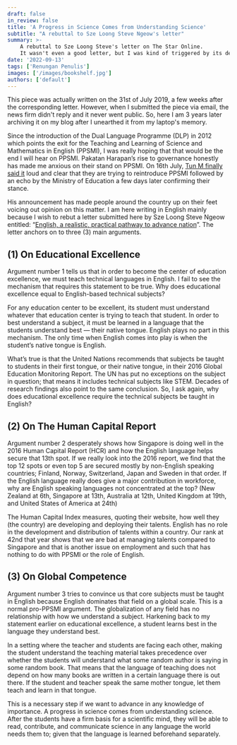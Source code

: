 ```yaml
---
draft: false
in_review: false
title: 'A Progress in Science Comes from Understanding Science'
subtitle: "A rebuttal to Sze Loong Steve Ngeow's letter"
summary: >-
    A rebuttal to Sze Loong Steve's letter on The Star Online.
    It wasn't even a good letter, but I was kind of triggered by its desperation on point number 2.
date: '2022-09-13'
tags: ['Renungan Penulis']
images: ['/images/bookshelf.jpg']
authors: ['default']
---
```


<MetaPost>
	This piece was actually written on the 31st of July 2019, a few weeks after the corresponding
	letter. However, when I submitted the piece via email, the news firm didn't reply and it never
	went public. So, here I am 3 years later archiving it on my blog after I unearthed it from my
	laptop's memory.
</MetaPost>

Since the introduction of the Dual Language Programme (DLP) in 2012 which points the exit for the Teaching and Learning of Science and Mathematics in English (PPSMI), I was really hoping that that would be the end I will hear on PPSMI.
Pakatan Harapan’s rise to governance honestly has made me anxious on their stand on PPSMI.
On 16th July, [Tun M finally said it](https://www.thestar.com.my/news/nation/2019/07/16/dr-m-put-aside-nationalist-pride-allow-english-in-teaching-of-science-maths/) loud and clear that they are trying to reintroduce PPSMI followed by an echo by the Ministry of Education a few days later confirming their stance.

His announcement has made people around the country up on their feet voicing out opinion on this matter.
I am here writing in English mainly because I wish to rebut a letter submitted here by Sze Loong Steve Ngeow entitled: “[English, a realistic, practical pathway to advance nation](https://www.thestar.com.my/opinion/letters/2019/07/18/english-a-realistic-practical-pathway-to-advance-nation#55TWRfHYetwFyPcg.99)”.
The letter anchors on to three (3) main arguments.

## (1) On Educational Excellence

Argument number 1 tells us that in order to become the center of education excellence, we must teach technical languages in English.
I fail to see the mechanism that requires this statement to be true.
Why does educational excellence equal to English-based technical subjects?

For any education center to be excellent, its student must understand whatever that education center is trying to teach that student.
In order to best understand a subject, it must be learned in a language that the students understand best &mdash; their native tongue.
English plays no part in this mechanism. The only time when English comes into play is when the student’s native tongue is English.

What’s true is that the United Nations recommends that subjects be taught to students in their first tongue, or their native tongue, in their 2016 Global Education Monitoring Report.
The UN has put no exceptions on the subject in question; that means it includes technical subjects like STEM.
Decades of research findings also point to the same conclusion. So, I ask again, why does educational excellence require the technical subjects be taught in English?

## (2) On The Human Capital Report

Argument number 2 desperately shows how Singapore is doing well in the 2016 Human Capital Report (HCR) and how the English language helps secure that 13th spot.
If we really look into the 2016 report, we find that the top 12 spots or even top 5 are secured mostly by non-English speaking countries; Finland, Norway, Switzerland, Japan and Sweden in that order.
If the English language really does give a major contribution in workforce, why are English speaking languages not concentrated at the top? (New Zealand at 6th, Singapore at 13th, Australia at 12th, United Kingdom at 19th, and United States of America at 24th)

The Human Capital Index measures, quoting their website, how well they (the country) are developing and deploying their talents.
English has no role in the development and distribution of talents within a country.
Our rank at 42nd that year shows that we are bad at managing talents compared to Singapore and that is another issue on employment and such that has nothing to do with PPSMI or the role of English.

## (3) On Global Competence

Argument number 3 tries to convince us that core subjects must be taught in English because English dominates that field on a global scale.
This is a normal pro-PPSMI argument.
The globalization of any field has no relationship with how we understand a subject.
Harkening back to my statement earlier on educational excellence, a student learns best in the language they understand best.

In a setting where the teacher and students are facing each other, making the student understand the teaching material takes precedence over whether the students will understand what some random author is saying in some random book.
That means that the language of teaching does not depend on how many books are written in a certain language there is out there.
If the student and teacher speak the same mother tongue, let them teach and learn in that tongue.

This is a necessary step if we want to advance in any knowledge of importance.
A progress in science comes from understanding science.
After the students have a firm basis for a scientific mind, they will be able to read, contribute, and communicate science in any language the world needs them to; given that the language is learned beforehand separately.
